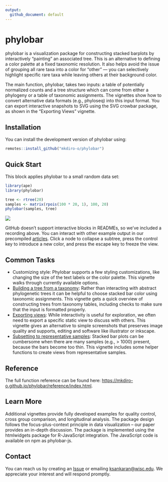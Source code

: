 ```yaml
---
output:
  github_document: default
---
```


# phylobar

phylobar is a visualization package for constructing stacked barplots by
interactively "painting" an associated tree. This is an alternative to defining
a color palette at a fixed taxonomic resolution. It also helps avoid the issue
of grouping all rare taxa into a color for "other" — you can selectively
highlight specific rare taxa while leaving others at their background color.

The main function, phylobar, takes two inputs: a table of potentially
normalized counts and a tree structure which can come from either a phylogeny or
a table of taxonomic assignments. The vignettes show how to convert alternative
data formats (e.g., phyloseq) into this input format. You can export interactive
snapshots to SVG using the SVG crowbar package, as shown in the "Exporting
Views" vignette.

## Installation

You can install the development version of phylobar using:

```r
remotes::install_github("mkdiro-o/phylobar")
```

## Quick Start

This block applies phylobar to a small random data set:

```r
library(ape)
library(phylobar)

tree <- rtree(20)
samples <- matrix(rpois(100 * 20, 1), 100, 20)
phylobar(samples, tree)
```

![](https://raw.githubusercontent.com/krisrs1128/LSLab/main/assets/img/rtree_recording.gif)

GitHub doesn't support interactive blocks in READMEs, so we've included a
recording above. You can interact with other example output in our precompiled
[articles](https://mkdiro-o.github.io/phylobar/articles). Click a node to
collapse a subtree, press the control key to introduce a new color, and press
the escape key to freeze the view.

## Common Tasks

* Customizing style: Phylobar supports a few styling customizations, like changing the size of the text labels or the color palette. This vignette walks through currently available options.
* [Building a tree from a taxonomy](https://mkdiro-o.github.io/phylobar/articles/taxonomies.html): Rather than interacting with abstract phylogenetic trees it can be helpful to choose stacked bar color using taxonomic assignments. This vignette gets a quick overview of constructing trees from taxonomy tables, including checks to make sure that the input is formatted properly.
* [Exporting views](https://mkdiro-o.github.io/phylobar/articles/exporting.html): While interactivity is useful for exploration, we often need to export a specific static view to discuss with others. This vignette gives an alternative to simple screenshots that preserves image quality and supports, editing and software like illustrator or inkscape.
* [Subsetting to representative samples](https://mkdiro-o.github.io/phylobar/reference/subset_cluster.html): Stacked bar plots can be cumbersome when there are many samples (e.g., > 1000) present, because the bars become too thin. This vignette includes some helper functions to create views from representative samples.

## Reference

The full function reference can be found here: [https://mkdiro-o.github.io/phylobar/reference/index.html](https://mkdiro-o.github.io/phylobar/reference/index.html).

## Learn More

Additional vignettes provide fully developed examples for quality control, cross
group comparison, and longitudinal analysis.  The package design follows the
focus-plus-context principle in data visualization -- our paper provides an
in-depth discussion. The package is implemented using the htmlwidgets package
for R-JavaScript integration. The JavaScript code is available on npm as
phylobar-js.

## Contact

You can reach us by creating an
[Issue]((https://github.com/mkdiro-O/phylobar/issues)) or emailing
[ksankaran@wisc.edu](mailto:ksankaran@wisc.edu). We appreciate your interest and
will respond promptly.
